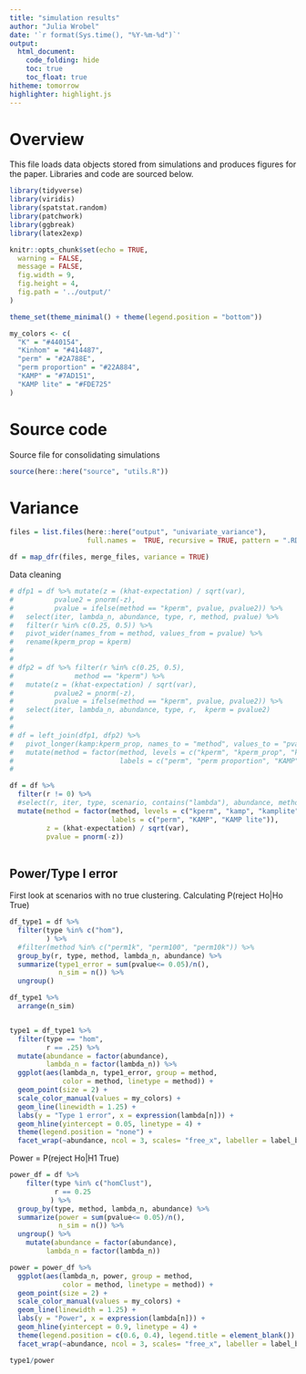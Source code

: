 ```yaml
---
title: "simulation results"
author: "Julia Wrobel"
date: '`r format(Sys.time(), "%Y-%m-%d")`'
output:
  html_document: 
    code_folding: hide
    toc: true
    toc_float: true
hitheme: tomorrow
highlighter: highlight.js
---
```


# Overview

This file loads data objects stored from simulations and produces figures for the paper. Libraries and code are sourced below. 

```r
library(tidyverse)
library(viridis)
library(spatstat.random)
library(patchwork)
library(ggbreak)
library(latex2exp)

knitr::opts_chunk$set(echo = TRUE,
  warning = FALSE,
  message = FALSE,
  fig.width = 9,
  fig.height = 4,
  fig.path = '../output/'
)

theme_set(theme_minimal() + theme(legend.position = "bottom"))

my_colors <- c(
  "K" = "#440154",
  "Kinhom" = "#414487",
  "perm" = "#2A788E",
  "perm proportion" = "#22A884",
  "KAMP" = "#7AD151",
  "KAMP lite" = "#FDE725"
)
```

# Source code

Source file for consolidating simulations

```r
source(here::here("source", "utils.R"))
```


# Variance

```r
files = list.files(here::here("output", "univariate_variance"),
                   full.names =  TRUE, recursive = TRUE, pattern = ".RDA")

df = map_dfr(files, merge_files, variance = TRUE)
```



Data cleaning

```r
# dfp1 = df %>% mutate(z = (khat-expectation) / sqrt(var),
#          pvalue2 = pnorm(-z),
#          pvalue = ifelse(method == "kperm", pvalue, pvalue2)) %>%
#   select(iter, lambda_n, abundance, type, r, method, pvalue) %>%
#   filter(r %in% c(0.25, 0.5)) %>%
#   pivot_wider(names_from = method, values_from = pvalue) %>%
#   rename(kperm_prop = kperm)
# 
# 
# dfp2 = df %>% filter(r %in% c(0.25, 0.5),
#               method == "kperm") %>%
#   mutate(z = (khat-expectation) / sqrt(var),
#          pvalue2 = pnorm(-z),
#          pvalue = ifelse(method == "kperm", pvalue, pvalue2)) %>%
#   select(iter, lambda_n, abundance, type, r,  kperm = pvalue2)
# 
# 
# df = left_join(dfp1, dfp2) %>%
#   pivot_longer(kamp:kperm_prop, names_to = "method", values_to = "pvalue") %>%
#   mutate(method = factor(method, levels = c("kperm", "kperm_prop", "kamp", "kamplite"),
#                          labels = c("perm", "perm proportion", "KAMP", "KAMP lite")))
# 

df = df %>%
  filter(r != 0) %>%
  #select(r, iter, type, scenario, contains("lambda"), abundance, method, time, pvalue, var, expectation) %>%
  mutate(method = factor(method, levels = c("kperm", "kamp", "kamplite"),
                         labels = c("perm", "KAMP", "KAMP lite")),
         z = (khat-expectation) / sqrt(var),
         pvalue = pnorm(-z))
  
```





## Power/Type I error

First look at scenarios with no true clustering. Calculating P(reject Ho|Ho True)



```r
df_type1 = df %>%
  filter(type %in% c("hom"),
         ) %>%
  #filter(method %in% c("perm1k", "perm100", "perm10k")) %>%
  group_by(r, type, method, lambda_n, abundance) %>%
  summarize(type1_error = sum(pvalue<= 0.05)/n(),
            n_sim = n()) %>%
  ungroup()

df_type1 %>%
  arrange(n_sim)


type1 = df_type1 %>%
  filter(type == "hom",
         r == .25) %>%
  mutate(abundance = factor(abundance),
         lambda_n = factor(lambda_n)) %>%
  ggplot(aes(lambda_n, type1_error, group = method,
             color = method, linetype = method)) +
  geom_point(size = 2) +
  scale_color_manual(values = my_colors) +
  geom_line(linewidth = 1.25) +
  labs(y = "Type 1 error", x = expression(lambda[n])) +
  geom_hline(yintercept = 0.05, linetype = 4) +
  theme(legend.position = "none") +
  facet_wrap(~abundance, ncol = 3, scales= "free_x", labeller = label_both)

```




Power = P(reject Ho|H1 True)

```r
power_df = df %>%
    filter(type %in% c("homClust"),
           r == 0.25
          ) %>%
  group_by(type, method, lambda_n, abundance) %>%
  summarize(power = sum(pvalue<= 0.05)/n(),
            n_sim = n()) %>%
  ungroup() %>%
    mutate(abundance = factor(abundance),
         lambda_n = factor(lambda_n))

power = power_df %>%
  ggplot(aes(lambda_n, power, group = method,
             color = method, linetype = method)) +
  geom_point(size = 2) +
  scale_color_manual(values = my_colors) +
  geom_line(linewidth = 1.25) +
  labs(y = "Power", x = expression(lambda[n])) +
  geom_hline(yintercept = 0.9, linetype = 4) +
  theme(legend.position = c(0.6, 0.4), legend.title = element_blank()) +
  facet_wrap(~abundance, ncol = 3, scales= "free_x", labeller = label_both)


```



```r
type1/power
```





